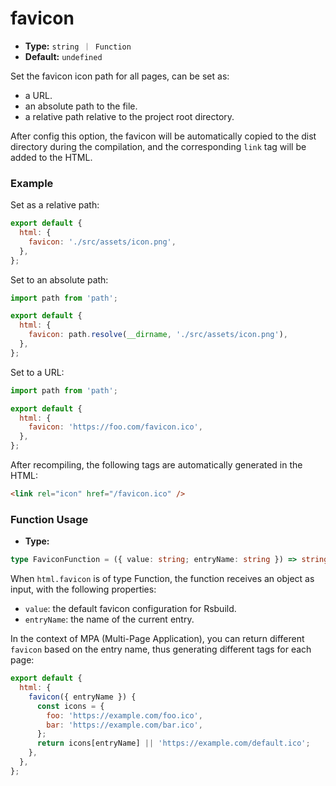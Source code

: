 # favicon

- **Type:** `string ｜ Function`
- **Default:** `undefined`

Set the favicon icon path for all pages, can be set as:

- a URL.
- an absolute path to the file.
- a relative path relative to the project root directory.

After config this option, the favicon will be automatically copied to the dist directory during the compilation, and the corresponding `link` tag will be added to the HTML.

### Example

Set as a relative path:

```js
export default {
  html: {
    favicon: './src/assets/icon.png',
  },
};
```

Set to an absolute path:

```js
import path from 'path';

export default {
  html: {
    favicon: path.resolve(__dirname, './src/assets/icon.png'),
  },
};
```

Set to a URL:

```js
import path from 'path';

export default {
  html: {
    favicon: 'https://foo.com/favicon.ico',
  },
};
```

After recompiling, the following tags are automatically generated in the HTML:

```html
<link rel="icon" href="/favicon.ico" />
```

### Function Usage

- **Type:**

```ts
type FaviconFunction = ({ value: string; entryName: string }) => string | void;
```

When `html.favicon` is of type Function, the function receives an object as input, with the following properties:

- `value`: the default favicon configuration for Rsbuild.
- `entryName`: the name of the current entry.

In the context of MPA (Multi-Page Application), you can return different `favicon` based on the entry name, thus generating different tags for each page:

```js
export default {
  html: {
    favicon({ entryName }) {
      const icons = {
        foo: 'https://example.com/foo.ico',
        bar: 'https://example.com/bar.ico',
      };
      return icons[entryName] || 'https://example.com/default.ico';
    },
  },
};
```
